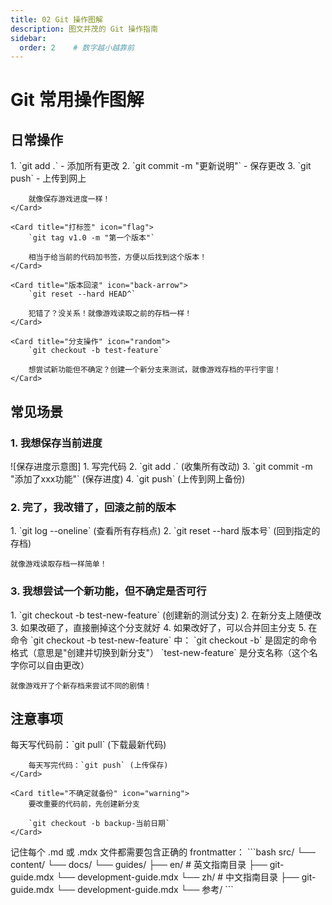 ```yaml
---
title: 02 Git 操作图解
description: 图文并茂的 Git 操作指南
sidebar:
  order: 2    # 数字越小越靠前
---
```



# Git 常用操作图解

## 日常操作

<CardGrid stagger>
	<Card title="保存更改" icon="pencil">
		1. `git add .` - 添加所有更改
		2. `git commit -m "更新说明"` - 保存更改
		3. `git push` - 上传到网上
        
        就像保存游戏进度一样！
	</Card>

	<Card title="打标签" icon="flag">
		`git tag v1.0 -m "第一个版本"`

        相当于给当前的代码加书签，方便以后找到这个版本！
	</Card>

	<Card title="版本回滚" icon="back-arrow">
		`git reset --hard HEAD^`
        
        犯错了？没关系！就像游戏读取之前的存档一样！
	</Card>

	<Card title="分支操作" icon="random">
		`git checkout -b test-feature`
        
        想尝试新功能但不确定？创建一个新分支来测试，就像游戏存档的平行宇宙！
	</Card>
</CardGrid>

## 常见场景

### 1. 我想保存当前进度
<Card>
    ![保存进度示意图]
    1. 写完代码
    2. `git add .` (收集所有改动)
    3. `git commit -m "添加了xxx功能"` (保存进度)
    4. `git push` (上传到网上备份)
</Card>

### 2. 完了，我改错了，回滚之前的版本
<Card>
    1. `git log --oneline` (查看所有存档点)
    2. `git reset --hard 版本号` (回到指定的存档)
    
    就像游戏读取存档一样简单！
</Card>

### 3. 我想尝试一个新功能，但不确定是否可行
<Card>
    1. `git checkout -b test-new-feature` (创建新的测试分支)
    2. 在新分支上随便改
    3. 如果改砸了，直接删掉这个分支就好
    4. 如果改好了，可以合并回主分支
    5. 在命令 `git checkout -b test-new-feature` 中：
`git checkout -b` 是固定的命令格式（意思是"创建并切换到新分支"）
`test-new-feature` 是分支名称（这个名字你可以自由更改）
    
    就像游戏开了个新存档来尝试不同的剧情！
</Card>

## 注意事项

<CardGrid>
	<Card title="常备操作" icon="open-book">
		每天写代码前：`git pull` (下载最新代码)
        
        每天写完代码：`git push` (上传保存)
	</Card>

	<Card title="不确定就备份" icon="warning">
		要改重要的代码前，先创建新分支
        
        `git checkout -b backup-当前日期`
	</Card>
</CardGrid> 
<Card>
    记住每个 .md 或 .mdx 文件都需要包含正确的 frontmatter：
    ```bash
    src/
    └── content/
        └── docs/
            └── guides/
                ├── en/                     # 英文指南目录
                    ├── git-guide.mdx
                    └── development-guide.mdx         
                └── zh/                     # 中文指南目录
                    ├── git-guide.mdx
                    └── development-guide.mdx
            └── 参考/
    ```
</Card> 